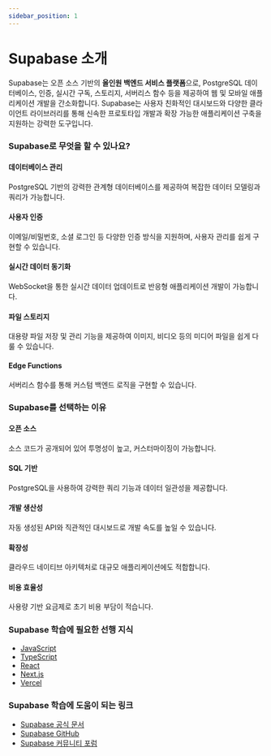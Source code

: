 ```yaml
---
sidebar_position: 1
---
```


# Supabase 소개

Supabase는 오픈 소스 기반의 **올인원 백엔드 서비스 플랫폼**으로, PostgreSQL 데이터베이스, 인증, 실시간 구독, 스토리지, 서버리스 함수 등을 제공하여 웹 및 모바일 애플리케이션 개발을 간소화합니다. Supabase는 사용자 친화적인 대시보드와 다양한 클라이언트 라이브러리를 통해 신속한 프로토타입 개발과 확장 가능한 애플리케이션 구축을 지원하는 강력한 도구입니다.

### Supabase로 무엇을 할 수 있나요?

#### 데이터베이스 관리

PostgreSQL 기반의 강력한 관계형 데이터베이스를 제공하여 복잡한 데이터 모델링과 쿼리가 가능합니다.

#### 사용자 인증

이메일/비밀번호, 소셜 로그인 등 다양한 인증 방식을 지원하며, 사용자 관리를 쉽게 구현할 수 있습니다.

#### 실시간 데이터 동기화

WebSocket을 통한 실시간 데이터 업데이트로 반응형 애플리케이션 개발이 가능합니다.

#### 파일 스토리지

대용량 파일 저장 및 관리 기능을 제공하여 이미지, 비디오 등의 미디어 파일을 쉽게 다룰 수 있습니다.

#### Edge Functions

서버리스 함수를 통해 커스텀 백엔드 로직을 구현할 수 있습니다.

### Supabase를 선택하는 이유

#### 오픈 소스

소스 코드가 공개되어 있어 투명성이 높고, 커스터마이징이 가능합니다.

#### SQL 기반

PostgreSQL을 사용하여 강력한 쿼리 기능과 데이터 일관성을 제공합니다.

#### 개발 생산성

자동 생성된 API와 직관적인 대시보드로 개발 속도를 높일 수 있습니다.

#### 확장성

클라우드 네이티브 아키텍처로 대규모 애플리케이션에도 적합합니다.

#### 비용 효율성

사용량 기반 요금제로 초기 비용 부담이 적습니다.

### Supabase 학습에 필요한 선행 지식

- [JavaScript](../javascript.mdx)
- [TypeScript](../typescript.mdx)
- [React](../react.mdx)
- [Next.js](../nextjs.mdx)
- [Vercel](../vercel.mdx)

### Supabase 학습에 도움이 되는 링크

- [Supabase 공식 문서](https://supabase.com/docs)
- [Supabase GitHub](https://github.com/supabase/supabase)
- [Supabase 커뮤니티 포럼](https://github.com/supabase/supabase/discussions)
